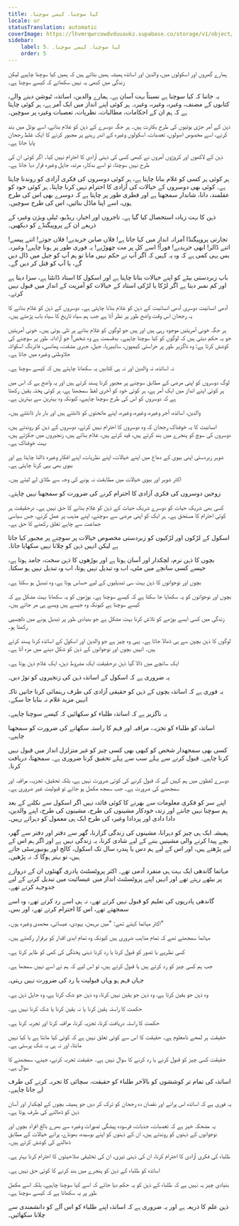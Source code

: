 ```yaml
---
title: کیا سوچنا۔ کیسے سوچنا۔
locale: ur
statusTranslation: automatic
coverImage: https://lhvmrqwrcowdvduuaukz.supabase.co/storage/v1/object/public/strapi-uploads/small_cover-educacion-fundamental.webp-2d51a7828a2b1309555be27f7e2a61a0.webp
sidebar:
    label: 5. کیا سوچنا۔ کیسے سوچنا۔
    order: 5
---
```

ہمارے گھروں اور اسکولوں میں، والدین اور اساتذہ ہمیشہ ہمیں بتاتے ہیں کہ ہمیں کیا سوچنا چاہیے لیکن زندگی میں کبھی یہ نہیں سکھاتے کہ کیسے سوچنا ہے۔

یہ جاننا کہ کیا سوچنا ہے نسبتاً بہت آسان ہے۔ ہمارے والدین، اساتذہ، ٹیوشن دینے والے، کتابوں کے مصنف، وغیرہ، وغیرہ، وغیرہ۔ ہر کوئی اپنے انداز میں ایک آمر ہے، ہر کوئی چاہتا ہے کہ ہم ان کے احکامات، مطالبات، نظریات، تعصبات وغیرہ پر سوچیں۔

ذہن کے آمر جڑی بوٹیوں کی طرح بکثرت ہیں۔ ہر جگہ دوسرے کے ذہن کو غلام بنانے، اسے بوتل میں بند کرنے، اسے مخصوص اصولوں، تعصبات، اسکولوں وغیرہ کے اندر رہنے پر مجبور کرنے کا ایک غلط رجحان پایا جاتا ہے۔

ذہن کے لاکھوں اور کروڑوں آمروں نے کبھی کسی کی ذہنی آزادی کا احترام نہیں کیا۔ اگر کوئی ان کی طرح نہیں سوچتا، تو اسے بدکار، مرتد، جاہل وغیرہ قرار دیا جاتا ہے۔

ہر کوئی ہر کسی کو غلام بنانا چاہتا ہے، ہر کوئی دوسروں کی فکری آزادی کو روندنا چاہتا ہے۔ کوئی بھی دوسروں کے خیالات کی آزادی کا احترام نہیں کرنا چاہتا۔ ہر کوئی خود کو عقلمند، دانا، شاندار سمجھتا ہے اور فطری طور پر چاہتا ہے کہ دوسرے بھی اس کی طرح ہوں، اسے اپنا ماڈل بنائیں، اس کی طرح سوچیں۔

ذہن کا بہت زیادہ استحصال کیا گیا ہے۔ تاجروں اور اخبار، ریڈیو، ٹیلی ویژن وغیرہ کے ذریعے ان کے پروپیگنڈے کو دیکھیں۔

تجارتی پروپیگنڈا آمرانہ انداز میں کیا جاتا ہے! فلاں صابن خریدیے! فلاں جوتے! اتنے پیسے! اتنے ڈالر! ابھی خریدیے! فوراً! اسے کل پر مت چھوڑیے! یہ فوری طور پر ہونا چاہیے! وغیرہ۔ بس یہی کمی ہے کہ وہ یہ کہیں کہ اگر آپ نے حکم نہیں مانا تو ہم آپ کو جیل میں ڈال دیں گے، یا آپ کو قتل کر دیں گے۔

باپ زبردستی بیٹے کو اپنے خیالات بتانا چاہتا ہے اور اسکول کا استاد ڈانٹتا ہے، سزا دیتا ہے اور کم نمبر دیتا ہے اگر لڑکا یا لڑکی استاد کے خیالات کو آمریت کے انداز میں قبول نہیں کرتے۔

آدھی انسانیت دوسری آدھی انسانیت کے ذہن کو غلام بنانا چاہتی ہے۔ دوسروں کے ذہن کو غلام بنانے کا یہ رجحان اس وقت واضح طور پر نظر آتا ہے جب ہم سیاہ تاریخ کا سیاہ باب پڑھتے ہیں۔

ہر جگہ خونی آمریتیں موجود رہی ہیں اور ہیں جو لوگوں کو غلام بنانے پر تلی ہوئی ہیں۔ خونی آمریتیں جو یہ حکم دیتی ہیں کہ لوگوں کو کیا سوچنا چاہیے۔ بدقسمت ہے وہ شخص! جو آزادانہ طور پر سوچنے کی کوشش کرتا ہے: وہ ناگزیر طور پر حراستی کیمپوں، سائبیریا، جیل، جبری مشقت، پھانسی، فائرنگ اسکواڈ، جلاوطنی وغیرہ میں جاتا ہے۔

نہ اساتذہ، نہ والدین اور نہ ہی کتابیں یہ سکھانا چاہتے ہیں کہ کیسے سوچنا ہے۔

لوگ دوسروں کو اپنی مرضی کے مطابق سوچنے پر مجبور کرنا پسند کرتے ہیں اور یہ واضح ہے کہ اس میں ہر کوئی اپنے انداز میں ایک آمر ہے، ہر کوئی خود کو آخری لفظ سمجھتا ہے، ہر کوئی پختہ یقین رکھتا ہے کہ دوسروں کو اس کی طرح سوچنا چاہیے، کیونکہ وہ بہترین سے بہترین ہے۔

والدین، اساتذہ، آجر وغیرہ، وغیرہ، وغیرہ، اپنے ماتحتوں کو ڈانٹتے ہیں اور بار بار ڈانٹتے ہیں۔

انسانیت کا یہ خوفناک رجحان کہ وہ دوسروں کا احترام نہیں کرتے، دوسروں کے ذہن کو روندتے ہیں، دوسروں کی سوچ کو پنجرے میں بند کرتے ہیں، قید کرتے ہیں، غلام بناتے ہیں، زنجیروں میں جکڑتے ہیں، بہت خوفناک ہے۔

شوہر زبردستی اپنی بیوی کے دماغ میں اپنے خیالات، اپنے نظریات، اپنے افکار وغیرہ ڈالنا چاہتا ہے اور بیوی بھی یہی کرنا چاہتی ہے۔

اکثر شوہر اور بیوی خیالات میں مطابقت نہ ہونے کی وجہ سے طلاق لے لیتے ہیں۔

زوجین دوسروں کی فکری آزادی کا احترام کرنے کی ضرورت کو سمجھنا نہیں چاہتے۔

کسی بھی شریک حیات کو دوسرے شریک حیات کے ذہن کو غلام بنانے کا حق نہیں ہے۔ درحقیقت ہر کوئی احترام کا مستحق ہے۔ ہر ایک کو اپنی مرضی سے سوچنے، اپنے مذہب پر عمل کرنے، جس سیاسی جماعت سے چاہے تعلق رکھنے کا حق ہے۔

اسکول کے لڑکوں اور لڑکیوں کو زبردستی مخصوص خیالات پر سوچنے پر مجبور کیا جاتا ہے لیکن انہیں ذہن کو چلانا نہیں سکھایا جاتا۔

بچوں کا ذہن نرم، لچکدار اور آسان ہوتا ہے اور بوڑھوں کا ذہن سخت، جامد ہوتا ہے، جیسے کسی سانچے میں مٹی، اب وہ تبدیل نہیں ہوتا، اب وہ تبدیل نہیں ہو سکتا۔

بچوں اور نوجوانوں کا ذہن بہت سی تبدیلیوں کے لیے حساس ہوتا ہے، وہ تبدیل ہو سکتا ہے۔

بچوں اور نوجوانوں کو یہ سکھایا جا سکتا ہے کہ کیسے سوچنا ہے۔ بوڑھوں کو یہ سکھانا بہت مشکل ہے کہ کیسے سوچنا ہے کیونکہ وہ جیسے ہیں ویسے ہی مر جاتے ہیں۔

زندگی میں کسی ایسے بوڑھے کو تلاش کرنا بہت مشکل ہے جو بنیادی طور پر تبدیل ہونے میں دلچسپی رکھتا ہو۔

لوگوں کا ذہن بچپن سے ہی ڈھالا جاتا ہے۔ یہی وہ چیز ہے جو والدین اور اسکول کے اساتذہ کرنا پسند کرتے ہیں۔ انہیں بچوں اور نوجوانوں کے ذہن کو شکل دینے میں مزہ آتا ہے۔

ایک سانچے میں ڈالا گیا ذہن درحقیقت ایک مشروط ذہن، ایک غلام ذہن ہوتا ہے۔

یہ ضروری ہے کہ اسکول کے اساتذہ ذہن کی زنجیروں کو توڑ دیں۔

یہ فوری ہے کہ اساتذہ بچوں کے ذہن کو حقیقی آزادی کی طرف رہنمائی کرنا جانیں تاکہ انہیں مزید غلام نہ بنایا جا سکے۔

یہ ناگزیر ہے کہ اساتذہ طلباء کو سکھائیں کہ کیسے سوچنا چاہیے۔

اساتذہ کو طلباء کو تجزیہ، مراقبہ اور فہم کا راستہ سکھانے کی ضرورت کو سمجھنا چاہیے۔

کسی بھی سمجھدار شخص کو کبھی بھی کسی چیز کو غیر متزلزل انداز میں قبول نہیں کرنا چاہیے۔ قبول کرنے سے پہلے سب سے پہلے تحقیق کرنا ضروری ہے۔ سمجھنا، دریافت کرنا۔

دوسرے لفظوں میں ہم کہیں گے کہ قبول کرنے کی کوئی ضرورت نہیں ہے، بلکہ تحقیق، تجزیہ، مراقبہ اور سمجھنے کی ضرورت ہے۔ جب سمجھ مکمل ہو جائے تو قبولیت غیر ضروری ہے۔

اپنے سر کو فکری معلومات سے بھرنے کا کوئی فائدہ نہیں اگر اسکول سے نکلنے کے بعد ہم سوچنا نہیں جانتے اور زندہ خودکار مشینوں کی طرح، مشینوں کی طرح، اپنے والدین، دادا دادی اور پردادا وغیرہ کی طرح ایک ہی معمول کو دہراتے رہیں۔

ہمیشہ ایک ہی چیز کو دہرانا، مشینوں کی زندگی گزارنا، گھر سے دفتر اور دفتر سے گھر، بچے پیدا کرنے والی مشینیں بننے کے لیے شادی کرنا، یہ زندگی نہیں ہے اور اگر ہم اس کے لیے پڑھتے ہیں، اور اس کے لیے ہم دس یا پندرہ سال تک اسکول، کالج اور یونیورسٹی جاتے ہیں، تو بہتر ہوگا کہ نہ پڑھیں۔

مہاتما گاندھی ایک بہت ہی منفرد آدمی تھے۔ اکثر پروٹسٹنٹ پادری گھنٹوں ان کے دروازے پر بیٹھے رہتے تھے اور انہیں اپنے پروٹسٹنٹ انداز میں عیسائیت میں تبدیل کرنے کے لیے جدوجہد کرتے تھے۔

گاندھی پادریوں کی تعلیم کو قبول نہیں کرتے تھے، نہ ہی اسے رد کرتے تھے، وہ اسے سمجھتے تھے، اس کا احترام کرتے تھے، اور بس۔

اکثر مہاتما کہتے تھے: "میں برہمن، یہودی، عیسائی، محمدی وغیرہ ہوں۔"

مہاتما سمجھتے تھے کہ تمام مذاہب ضروری ہیں کیونکہ وہ تمام ابدی اقدار کو برقرار رکھتے ہیں۔

کسی نظریے یا تصور کو قبول کرنا یا رد کرنا ذہنی پختگی کی کمی کو ظاہر کرتا ہے۔

جب ہم کسی چیز کو رد کرتے ہیں یا قبول کرتے ہیں، تو اس لیے کہ ہم نے اسے نہیں سمجھا ہے۔

جہاں فہم ہو وہاں قبولیت یا رد کی ضرورت نہیں رہتی۔

وہ ذہن جو یقین کرتا ہے، وہ ذہن جو یقین نہیں کرتا، وہ ذہن جو شک کرتا ہے، وہ جاہل ذہن ہے۔

حکمت کا راستہ یقین کرنا یا نہ یقین کرنا یا شک کرنا نہیں ہے۔

حکمت کا راستہ دریافت کرنا، تجزیہ کرنا، مراقبہ کرنا اور تجربہ کرنا ہے۔

حقیقت ہر لمحے نامعلوم ہے۔ حقیقت کا اس سے کوئی تعلق نہیں ہے کہ کوئی کیا مانتا ہے یا کیا نہیں مانتا، اور نہ ہی یہ شک پرستی ہے۔

حقیقت کسی چیز کو قبول کرنے یا رد کرنے کا سوال نہیں ہے۔ حقیقت تجربہ کرنے، جینے، سمجھنے کا سوال ہے۔

اساتذہ کی تمام تر کوششوں کو بالآخر طلباء کو حقیقت، سچائی کا تجربہ کرنے کی طرف لے جانا چاہیے۔

یہ فوری ہے کہ اساتذہ اس پرانے اور نقصان دہ رجحان کو ترک کر دیں جو ہمیشہ بچوں کے لچکدار اور آسان ذہن کو ڈھالنے کی طرف ہوتا ہے۔

یہ مضحکہ خیز ہے کہ تعصبات، جذبات، فرسودہ پیشگی تصورات وغیرہ سے بھرے بالغ افراد بچوں اور نوجوانوں کے ذہنوں کو روندتے ہیں، ان کے ذہنوں کو اپنے بوسیدہ، بھونڈے، پرانے خیالات کے مطابق ڈھالنے کی کوشش کرتے ہیں۔

طلباء کی فکری آزادی کا احترام کرنا، ان کی ذہنی تیزی، ان کی تخلیقی صلاحیتوں کا احترام کرنا بہتر ہے۔

اساتذہ کو طلباء کے ذہن کو پنجرے میں بند کرنے کا کوئی حق نہیں ہے۔

بنیادی چیز یہ نہیں ہے کہ طلباء کے ذہن کو یہ حکم دیا جائے کہ اسے کیا سوچنا چاہیے، بلکہ اسے مکمل طور پر یہ سکھانا ہے کہ کیسے سوچنا ہے۔

ذہن علم کا ذریعہ ہے اور یہ ضروری ہے کہ اساتذہ اپنے طلباء کو اس آلے کو دانشمندی سے چلانا سکھائیں۔

